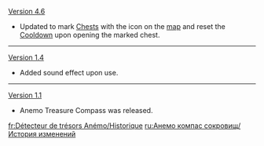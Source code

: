 {{Change History/Header}}
[[Version 4.6]]
* Updated to mark [[Chest]]s with the {{Icon|Chest}} icon on the [[map]] and reset the [[Cooldown]] upon opening the marked chest.
----
[[Version 1.4]]
* Added sound effect upon use.
----
[[Version 1.1]]
* Anemo Treasure Compass was released.
<noinclude>
[[fr:Détecteur de trésors Anémo/Historique]]
[[ru:Анемо компас сокровищ/История изменений]]
</noinclude>